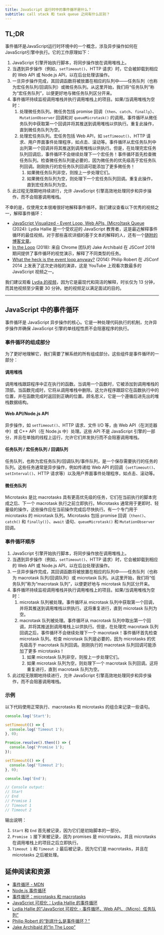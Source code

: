 ```yaml
---
title: JavaScript 运行时中的事件循环是什么？
subtitle: call stack 和 task queue 之间有什么区别？
---
```


## TL;DR

事件循环是JavaScript运行时环境中的一个概念，涉及异步操作如何在JavaScript引擎中执行。它的工作原理如下：

1. JavaScript 引擎开始执行脚本，将同步操作放在调用堆栈上。
2. 当遇到异步操作（例如，`setTimeout()`、HTTP 请求）时，它会被卸载到相应的 Web API 或 Node.js API，以在后台处理该操作。
3. 一旦异步操作完成，其回调函数将被放置在相应的队列中——任务队列（也称为宏任务队列/回调队列）或微任务队列。从这里开始，我们将“任务队列”称为“宏任务队列”，以便更好地与微任务队列区分开来。
4. 事件循环持续监视调用堆栈并执行调用堆栈上的项目。如果/当调用堆栈为空时：
   1. 处理微任务队列。微任务包括 promise 回调（`then`、`catch`、`finally`）、`MutationObserver` 回调和对 `queueMicrotask()` 的调用。事件循环从微任务队列中获取第一个回调并将其推送到调用堆栈以供执行。重复此操作，直到微任务队列为空。
   2. 处理宏任务队列。宏任务包括 Web API，如 `setTimeout()`、HTTP 请求、用户界面事件处理程序，如点击、滚动等。事件循环从宏任务队列中出列第一个回调并将其推送到调用堆栈以供执行。但是，在处理完宏任务队列回调后，事件循环不会继续处理下一个宏任务！事件循环首先检查微任务队列。检查微任务队列是必要的，因为微任务的优先级高于宏任务队列回调。刚刚执行的宏任务队列回调可能添加了更多微任务！
      1. 如果微任务队列非空，则按上一步处理它们。
      2. 如果微任务队列为空，则处理下一个宏任务队列回调。重复此操作，直到宏任务队列为空。
5. 此过程无限期地持续进行，允许 JavaScript 引擎高效地处理同步和异步操作，而不会阻塞调用堆栈。

不幸的是，仅使用文本很难很好地解释事件循环。我们建议查看以下优秀的视频之一，解释事件循环：

* [JavaScript Visualized - Event Loop, Web APIs, (Micro)task Queue](https://www.youtube.com/watch?v=eiC58R16hb8) (2024): Lydia Hallie 是一个受欢迎的 JavaScript 教育者，这是最近解释事件循环的最佳视频。对于那些喜欢详细的基于文本的解释的人，还有一个[随附的博客文章](https://www.lydiahallie.com/blog/event-loop)。
* [In the Loop](https://www.youtube.com/watch?v=cCOL7MC4Pl0) (2018): 来自 Chrome 团队的 Jake Archibald 在 JSConf 2018 期间提供了事件循环的视觉演示，解释了不同类型的任务。
* [What the heck is the event loop anyway?](https://www.youtube.com/watch?v=8aGhZQkoFbQ) (2014): Philip Robert 在 JSConf 2014 上发表了这次史诗般的演讲，这是 YouTube 上观看次数最多的 JavaScript 视频之一。

我们建议观看 [Lydia 的视频](https://www.youtube.com/watch?v=eiC58R16hb8)，因为它是最现代和简洁的解释，时长仅为 13 分钟，而其他视频至少需要 30 分钟。她的视频足以满足面试的目的。

***

## JavaScript 中的事件循环

事件循环是 JavaScript 异步操作的核心。它是一种处理代码执行的机制，允许异步操作并确保 JavaScript 引擎的单线程性质不会阻塞程序的执行。

### 事件循环的组成部分

为了更好地理解它，我们需要了解系统的所有组成部分。这些组件是事件循环的一部分：

#### 调用堆栈

调用堆栈跟踪程序中正在执行的函数。当调用一个函数时，它被添加到调用堆栈的顶部。当函数完成时，它将从调用堆栈中删除。这允许程序跟踪它在函数执行中的位置，并在函数完成时返回到正确的位置。顾名思义，它是一个遵循后进先出的堆栈数据结构。

#### Web API/Node.js API

异步操作，如 `setTimeout()`、HTTP 请求、文件 I/O 等，由 Web API（在浏览器中）或 C++ API（在 Node.js 中）处理。这些 API 不是 JavaScript 引擎的一部分，并且在单独的线程上运行，允许它们并发执行而不会阻塞调用堆栈。

#### 任务队列 / 宏任务队列 / 回调队列

任务队列，也称为宏任务队列/回调队列/事件队列，是一个保存需要执行的任务的队列。这些任务通常是异步操作，例如传递给 Web API 的回调（`setTimeout()`、`setInterval()`、HTTP 请求等）以及用户界面事件处理程序，如点击、滚动等。

#### 微任务队列

Microtasks 是比 macrotasks 具有更高优先级的任务，它们在当前执行的脚本完成之后、下一个 macrotask 执行之前立即执行。Microtasks 通常用于更即时、轻量级的操作，这些操作应在当前操作完成后尽快执行。有一个专门用于 microtasks 的 microtask 队列。Microtasks 包括 promise 回调（`then()`、`catch()` 和 `finally()`）、`await` 语句、`queueMicrotask()` 和 `MutationObserver` 回调。

### 事件循环顺序

1. JavaScript 引擎开始执行脚本，将同步操作放在调用堆栈上。
2. 当遇到异步操作（例如，`setTimeout()`、HTTP 请求）时，它会被卸载到相应的 Web API 或 Node.js API，以在后台处理该操作。
3. 一旦异步操作完成，其回调函数将被放置在相应的队列中——任务队列（也称为 macrotask 队列/回调队列）或 microtask 队列。从这里开始，我们将“任务队列”称为“macrotask 队列”，以便更好地与 microtask 队列区分开来。
4. 事件循环持续监视调用堆栈并执行调用堆栈上的项目。如果/当调用堆栈为空时：
   1. microtask 队列被处理。事件循环从 microtask 队列中获取第一个回调，并将其推送到调用堆栈以供执行。这将重复进行，直到 microtask 队列为空。
   2. macrotask 队列被处理。事件循环从 macrotask 队列中取出第一个回调，并将其推送到调用堆栈上以供执行。但是，在处理完 macrotask 队列回调之后，事件循环不会继续处理下一个 macrotask！事件循环首先检查 microtask 队列。检查 microtask 队列是必要的，因为 microtasks 的优先级高于 macrotask 队列回调。刚刚执行的 macrotask 队列回调可能添加了更多 microtasks！
      1. 如果 microtask 队列非空，则按上一步处理它们。
      2. 如果 microtask 队列为空，则处理下一个 macrotask 队列回调。这将重复进行，直到 macrotask 队列为空。
5. 此过程无限期地持续进行，允许 JavaScript 引擎高效地处理同步和异步操作，而不会阻塞调用堆栈。

### 示例

以下代码使用正常执行、macrotasks 和 microtasks 的组合来记录一些语句。

```js live
console.log('Start');

setTimeout(() => {
  console.log('Timeout 1');
}, 0);

Promise.resolve().then(() => {
  console.log('Promise 1');
});

setTimeout(() => {
  console.log('Timeout 2');
}, 0);

console.log('End');

// Console output:
// Start
// End
// Promise 1
// Timeout 1
// Timeout 2
```

输出说明：

1. `Start` 和 `End` 首先被记录，因为它们是初始脚本的一部分。
2. `Promise 1` 接下来被记录，因为 promises 是 microtasks，并且 microtasks 在调用堆栈上的项目之后立即执行。
3. `Timeout 1` 和 `Timeout 2` 最后被记录，因为它们是 macrotasks，并且在 microtasks 之后被处理。

## 延伸阅读和资源

* [事件循环 - MDN](https://developer.mozilla.org/en-US/docs/Web/JavaScript/Event_loop)
* [Node.js 事件循环](https://nodejs.org/en/learn/asynchronous-work/event-loop-timers-and-nexttick)
* [事件循环：microtasks 和 macrotasks](https://javascript.info/event-loop)
* [JavaScript 可视化：Lydia Hallie 的事件循环](https://dev.to/lydiahallie/javascript-visualized-event-loop-3dif)
* [Lydia Hallie 的“JavaScript 可视化 - 事件循环、Web API、（Micro）任务队列”](https://www.lydiahallie.com/blog/event-loop)
* [Philip Robert 的“到底什么是事件循环？”](https://2014.jsconf.eu/speakers/philip-roberts-what-the-heck-is-the-event-loop-anyway.html)
* [Jake Archibald 的“In The Loop”](https://www.youtube.com/watch?v=cCOL7MC4Pl0)
